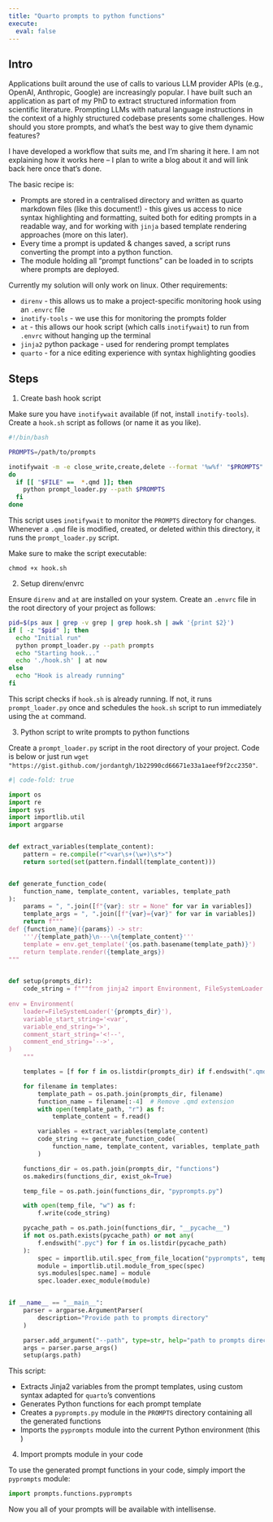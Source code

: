 ```yaml
---
title: "Quarto prompts to python functions"
execute: 
  eval: false
---
```


## Intro

Applications built around the use of calls to various LLM provider APIs (e.g., OpenAI, Anthropic, Google) are increasingly popular. I have built such an application as part of my PhD to extract structured information from scientific literature. Prompting LLMs with natural language instructions in the context of a highly structured codebase presents some challenges. How should you store prompts, and what's the best way to give them dynamic features?

I have developed a workflow that suits me, and I'm sharing it here. I am not explaining how it works here -- I plan to write a blog about it and will link back here once that's done.

The basic recipe is:

- Prompts are stored in a centralised directory and written as quarto markdown files (like this document!) - this gives us access to nice syntax highlighting and formatting, suited both for editing prompts in a readable way, and for working with `jinja` based template rendering approaches (more on this later).
- Every time a prompt is updated & changes saved, a script runs converting the prompt into a python function.
- The module holding all "prompt functions" can be loaded in to scripts where prompts are deployed.

Currently my solution will only work on linux. Other requirements:

- `direnv` - this allows us to make a project-specific monitoring hook using an `.envrc` file
- `inotify-tools` - we use this for monitoring the prompts folder
- `at` - this allows our hook script (which calls `inotifywait`) to run from `.envrc` without hanging up the terminal
- `jinja2` python package - used for rendering prompt templates
- `quarto` - for a nice editing experience with syntax highlighting goodies

## Steps

1. Create bash hook script

Make sure you have `inotifywait` available (if not, install `inotify-tools`). Create a `hook.sh` script as follows (or name it as you like).

```bash
#!/bin/bash

PROMPTS=/path/to/prompts

inotifywait -m -e close_write,create,delete --format '%w%f' "$PROMPTS" | while read FILE
do
  if [[ "$FILE" ==  *.qmd ]]; then
    python prompt_loader.py --path $PROMPTS
  fi
done
```

This script uses `inotifywait` to monitor the `PROMPTS` directory for changes. Whenever a `.qmd` file is modified, created, or deleted within this directory, it runs the `prompt_loader.py` script.

Make sure to make the script executable:

`chmod +x hook.sh`

2. Setup direnv/envrc

Ensure `direnv` and `at` are installed on your system. Create an `.envrc` file in the root directory of your project as follows:

```bash
pid=$(ps aux | grep -v grep | grep hook.sh | awk '{print $2}')
if [ -z "$pid" ]; then
  echo "Initial run"
  python prompt_loader.py --path prompts
  echo "Starting hook..."
  echo './hook.sh' | at now
else
  echo "Hook is already running"
fi
```

This script checks if `hook.sh` is already running. If not, it runs `prompt_loader.py` once and schedules the `hook.sh` script to run immediately using the `at` command. 

3. Python script to write prompts to python functions

Create a `prompt_loader.py` script in the root directory of your project. Code is below or just run `wget "https://gist.github.com/jordantgh/1b22990cd66671e33a1aeef9f2cc2350"`.

```python
#| code-fold: true

import os
import re
import sys
import importlib.util
import argparse


def extract_variables(template_content):
    pattern = re.compile(r"<var\s+(\w+)\s*>")
    return sorted(set(pattern.findall(template_content)))


def generate_function_code(
    function_name, template_content, variables, template_path
):
    params = ", ".join([f"{var}: str = None" for var in variables])
    template_args = ", ".join([f"{var}={var}" for var in variables])
    return f"""
def {function_name}({params}) -> str:
    '''/{template_path}\n---\n{template_content}'''
    template = env.get_template('{os.path.basename(template_path)}')
    return template.render({template_args})
"""


def setup(prompts_dir):
    code_string = f"""from jinja2 import Environment, FileSystemLoader
    
env = Environment(
    loader=FileSystemLoader('{prompts_dir}'),
    variable_start_string='<var',
    variable_end_string='>',
    comment_start_string='<!--',
    comment_end_string='-->',
)
    """

    templates = [f for f in os.listdir(prompts_dir) if f.endswith(".qmd")]

    for filename in templates:
        template_path = os.path.join(prompts_dir, filename)
        function_name = filename[:-4]  # Remove .qmd extension
        with open(template_path, "r") as f:
            template_content = f.read()

        variables = extract_variables(template_content)
        code_string += generate_function_code(
            function_name, template_content, variables, template_path
        )

    functions_dir = os.path.join(prompts_dir, "functions")
    os.makedirs(functions_dir, exist_ok=True)

    temp_file = os.path.join(functions_dir, "pyprompts.py")

    with open(temp_file, "w") as f:
        f.write(code_string)

    pycache_path = os.path.join(functions_dir, "__pycache__")
    if not os.path.exists(pycache_path) or not any(
        f.endswith(".pyc") for f in os.listdir(pycache_path)
    ):
        spec = importlib.util.spec_from_file_location("pyprompts", temp_file)
        module = importlib.util.module_from_spec(spec)
        sys.modules[spec.name] = module
        spec.loader.exec_module(module)


if __name__ == "__main__":
    parser = argparse.ArgumentParser(
        description="Provide path to prompts directory"
    )

    parser.add_argument("--path", type=str, help="path to prompts directory")
    args = parser.parse_args()
    setup(args.path)
```

This script:

- Extracts Jinja2 variables from the prompt templates, using custom syntax adapted for `quarto`'s conventions
- Generates Python functions for each prompt template
- Creates a `pyprompts.py` module in the `PROMPTS` directory containing all the generated functions
- Imports the `pyprompts` module into the current Python environment (this )

4. Import prompts module in your code

To use the generated prompt functions in your code, simply import the `pyprompts` module:

```python
import prompts.functions.pyprompts
```
Now you all of your prompts will be available with intellisense.